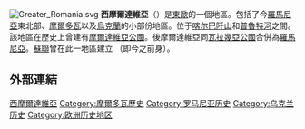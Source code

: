 {{unreferenced|time=2015-12-16T09:24:25+00:00}}
{{Infobox settlement
| name                = 西摩爾達維亞<br>{{small|Moldova}}
| native_name         = {{native name|ro|Moldova}}
| other_name          = 
| settlement_type     = [[罗马尼亚历史|罗马尼亚历史分区]]
| image_skyline       = 
| image_alt =
| image_caption       = 
| flag_alt =
| image_seal = 
| seal_alt =
| image_shield        = 
| shield_alt =
| nickname            = 
| motto =
| image_map           = Moldova regiune.png
| map_alt =
| map_caption         = 摩尔达维亚在罗马尼亚的地图上的位置（黄色）
| pushpin_map =
| pushpin_label_position =
| pushpin_map_alt =
| pushpin_map_caption =
| coordinates            = 
| coor_pinpoint =
| coordinates_footnotes =
| subdivision_type       = [[主权国家|主权国家]]
| subdivision_name       = {{flag|Romania}}
| subdivision_type1 =
| subdivision_name1 =
| subdivision_type2 =
| subdivision_name2 =
| subdivision_type3 =
| subdivision_name3 =
| established_title =
| established_date =
| founder =
| seat_type =
| seat =
| government_footnotes   =
| leader_party =
| leader_title =
| leader_name =
| unit_pref              = Metric
<!-- ALL fields with measurements have automatic unit conversion -->
<!-- for references: use <ref> tags -->
| area_footnotes =
| area_urban_footnotes   = <!-- <ref> </ref> -->
| area_rural_footnotes   = <!-- <ref> </ref> -->
| area_metro_footnotes   = <!-- <ref> </ref> -->
| area_magnitude         = <!-- <ref> </ref> -->
| area_note =
| area_water_percent =
| area_rank =
| area_blank1_title =
| area_blank2_title =
<!-- square kilometers -->
| area_total_km2         = 46173
| area_land_km2 =
| area_water_km2 =
| area_urban_km2 =
| area_rural_km2 =
| area_metro_km2 =
| area_blank1_km2 =
| area_blank2_km2 =
<!-- hectares -->
| area_total_ha =
| area_land_ha =
| area_water_ha =
| area_urban_ha =
| area_rural_ha =
| area_metro_ha =
| area_blank1_ha =
| area_blank2_ha =
| length_km =
| width_km =
| dimensions_footnotes =
| elevation_footnotes =
| elevation_m =
| population_footnotes =
| population_total       = 4178694
| population_as_of       = 2011
| population_density_km2 = auto
| population_demonym     = [[摩尔多瓦人|摩尔多瓦人]]
| population_note =
| timezone1              = [[欧洲东部时间|EET]]
| utc_offset1            = +2
| timezone1_DST          = [[欧洲东部夏令时间|EEST]]
| utc_offset1_DST        = +3
| postal_code_type =
| postal_code =
| area_code_type =
| area_code =
| iso_code =
| website                = <!-- {{URL|example.com}} -->
| footnotes =
| today = {{ROM}}<br>{{MDV}} 
}}
[[File:Greater_Romania.svg|thumb]]
{{罗马尼亚历史}}
{{摩尔多瓦历史}}
'''西摩爾達維亞'''（{{lang-ro|Moldova Occidentală}}）是[[東歐|東歐]]的一個地區。包括了今[[羅馬尼亞|羅馬尼亞]]東北部、[[摩爾多瓦|摩爾多瓦]]以及[[烏克蘭|烏克蘭]]的小部份地區。位于[[喀尔巴阡山|喀尔巴阡山]]和[[普魯特河|普魯特河]]之間。該地區在歷史上曾建有[[摩爾達維亞公國|摩爾達維亞公國]]。後摩爾達維亞同[[瓦拉幾亞公國|瓦拉幾亞公國]]合併為[[羅馬尼亞|羅馬尼亞]]。[[蘇聯|蘇聯]]曾在此一地區建立 {{flag|Moldavian SSR}} （即今{{flag|摩爾多瓦}}之前身）。

==外部連結==
{{Commons category|Moldova}}

{{Romania-stub}}

[[Category:西摩爾達維亞|]]
[[Category:摩爾多瓦歷史|Category:摩爾多瓦歷史]]
[[Category:罗马尼亚历史|Category:罗马尼亚历史]]
[[Category:乌克兰历史|Category:乌克兰历史]]
[[Category:欧洲历史地区|Category:欧洲历史地区]]